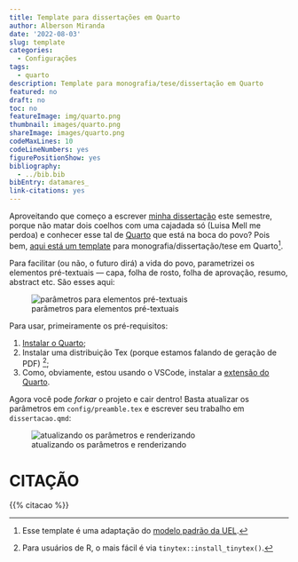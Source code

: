 ```yaml
---
title: Template para dissertações em Quarto
author: Alberson Miranda
date: '2022-08-03'
slug: template
categories:
  - Configurações
tags:
  - quarto
description: Template para monografia/tese/dissertação em Quarto
featured: no
draft: no
toc: no
featureImage: img/quarto.png
thumbnail: images/quarto.png
shareImage: images/quarto.png
codeMaxLines: 10
codeLineNumbers: yes
figurePositionShow: yes
bibliography:
  - ../bib.bib
bibEntry: datamares_
link-citations: yes
---
```


Aproveitando que começo a escrever [minha dissertação](https://github.com/albersonmiranda/dissertacao/blob/master/dissertacao.pdf) este semestre, porque não matar dois coelhos com uma cajadada só (Luisa Mell me perdoa) e conhecer esse tal de [Quarto](https://quarto.org/) que está na boca do povo? Pois bem, [aqui está um template](https://github.com/albersonmiranda/dissertacao) para monografia/dissertação/tese em Quarto^[Esse template é uma adaptação do [modelo padrão da UEL](http://www.uel.br/projetos/experimental/pages/modelo-monografiauel.php).].

Para facilitar (ou não, o futuro dirá) a vida do povo, parametrizei os elementos pré-textuais — capa, folha de rosto, folha de aprovação, resumo, abstract etc. São esses aqui:

![parâmetros para elementos pré-textuais](img/preambulo.png)

Para usar, primeiramente os pré-requisitos:

1. [Instalar o Quarto](https://quarto.org/docs/get-started/);
2. Instalar uma distribuição Tex (porque estamos falando de geração de PDF) ^[Para usuários de R, o mais fácil é via `tinytex::install_tinytex()`.];
3. Como, obviamente, estou usando o VSCode, instalar a [extensão do Quarto](https://marketplace.visualstudio.com/items?itemName=quarto.quarto).

Agora você pode *forkar* o projeto e cair dentro! Basta atualizar os parâmetros em `config/preamble.tex` e escrever seu trabalho em `dissertacao.qmd`:

![atualizando os parâmetros e renderizando](img/1.gif)

# CITAÇÃO

{{% citacao %}}
